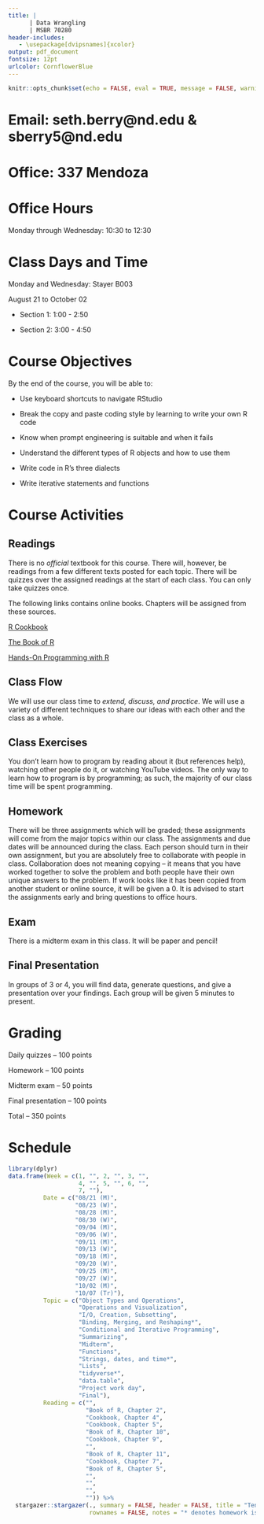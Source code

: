 ```yaml
---
title: |  
      | Data Wrangling
      | MSBR 70280
header-includes:
   - \usepackage[dvipsnames]{xcolor}
output: pdf_document
fontsize: 12pt
urlcolor: CornflowerBlue
---
```


```r
knitr::opts_chunk$set(echo = FALSE, eval = TRUE, message = FALSE, warning = FALSE, comment = "")
```

# Email: seth.berry@nd.edu & sberry5@nd.edu

# Office: 337 Mendoza

# Office Hours

Monday through Wednesday: 10:30 to 12:30

# Class Days and Time

Monday and Wednesday: Stayer B003

August 21 to October 02

- Section 1: 1:00 - 2:50

- Section 2: 3:00 - 4:50

# Course Objectives

By the end of the course, you will be able to:

- Use keyboard shortcuts to navigate RStudio

- Break the copy and paste coding style by learning to write your own R code

- Know when prompt engineering is suitable and when it fails

- Understand the different types of R objects and how to use them

- Write code in R's three dialects

- Write iterative statements and functions

# Course Activities

## Readings

There is no *official* textbook for this course. There will, however, be readings from a few different texts posted for each topic. There will be quizzes over the assigned readings at the start of each class. You can only take quizzes once.

The following links contains online books. Chapters will be assigned from these sources.

[R Cookbook](https://rc2e.com/)

[The Book of R](https://web.itu.edu.tr/~tokerem/The_Book_of_R.pdf)

[Hands-On Programming with R](https://rstudio-education.github.io/hopr/)

## Class Flow

We will use our class time to *extend, discuss, and practice*. We will use a variety of different techniques to share our ideas with each other and the class as a whole.

## Class Exercises

You don't learn how to program by reading about it (but references help), watching other people do it, or watching YouTube videos. The only way to learn how to program is by programming; as such, the majority of our class time will be spent programming.

## Homework

There will be three assignments which will be graded; these assignments will come from the major topics within our class. The assignments and due dates will be announced during the class. Each person should turn in their own assignment, but you are absolutely free to collaborate with people in class. Collaboration does not meaning copying -- it means that you have worked together to solve the problem and both people have their own unique answers to the problem. If work looks like it has been copied from another student or online source, it will be given a 0. It is advised to start the assignments early and bring questions to office hours.

## Exam

There is a midterm exam in this class. It will be paper and pencil!

## Final Presentation

In groups of 3 or 4, you will find data, generate questions, and give a presentation over your findings. Each group will be given 5 minutes to present. 

# Grading

Daily quizzes -- 100 points

Homework -- 100 points

Midterm exam -- 50 points

Final presentation -- 100 points

Total -- 350 points

# Schedule

```r
library(dplyr)
data.frame(Week = c(1, "", 2, "", 3, "",
                    4, "", 5, "", 6, "", 
                    7, ""),
          Date = c("08/21 (M)", 
                   "08/23 (W)",
                   "08/28 (M)", 
                   "08/30 (W)", 
                   "09/04 (M)", 
                   "09/06 (W)", 
                   "09/11 (M)", 
                   "09/13 (W)", 
                   "09/18 (M)", 
                   "09/20 (W)", 
                   "09/25 (M)",
                   "09/27 (W)",
                   "10/02 (M)",
                   "10/07 (Tr)"), 
          Topic = c("Object Types and Operations", 
                    "Operations and Visualization", 
                    "I/O, Creation, Subsetting", 
                    "Binding, Merging, and Reshaping*", 
                    "Conditional and Iterative Programming",
                    "Summarizing",
                    "Midterm", 
                    "Functions",
                    "Strings, dates, and time*", 
                    "Lists",
                    "tidyverse*",
                    "data.table", 
                    "Project work day", 
                    "Final"), 
          Reading = c("", 
                      "Book of R, Chapter 2", 
                      "Cookbook, Chapter 4",
                      "Cookbook, Chapter 5",
                      "Book of R, Chapter 10",
                      "Cookbook, Chapter 9",
                      "",
                      "Book of R, Chapter 11",
                      "Cookbook, Chapter 7",
                      "Book of R, Chapter 5",
                      "",
                      "",
                      "", 
                      "")) %>% 
  stargazer::stargazer(., summary = FALSE, header = FALSE, title = "Tentative Schedule", 
                       rownames = FALSE, notes = "* denotes homework is assigned.")
```